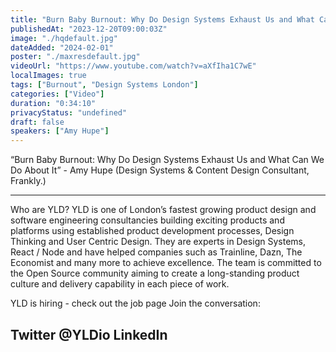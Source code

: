 ```yaml
---
title: "Burn Baby Burnout: Why Do Design Systems Exhaust Us and What Can We Do About It - DSL #8"
publishedAt: "2023-12-20T09:00:03Z"
image: "./hqdefault.jpg"
dateAdded: "2024-02-01"
poster: "./maxresdefault.jpg"
videoUrl: "https://www.youtube.com/watch?v=aXfIha1C7wE"
localImages: true
tags: ["Burnout", "Design Systems London"]
categories: ["Video"]
duration: "0:34:10"
privacyStatus: "undefined"
draft: false
speakers: ["Amy Hupe"]
---
```

“Burn Baby Burnout: Why Do Design Systems Exhaust Us and What Can We Do About It” - Amy Hupe (Design Systems & Content Design Consultant, Frankly.)

---

Who are YLD?
YLD is one of London’s fastest growing product design and software engineering consultancies building exciting products and platforms using established product development processes, Design Thinking and User Centric Design. They are experts in Design Systems, React / Node and have helped companies such as Trainline, Dazn, The Economist and many more to achieve excellence.
The team is committed to the Open Source community aiming to create a long-standing product culture and delivery capability in each piece of work.

YLD is hiring - check out the job page
Join the conversation:

Twitter @YLDio
LinkedIn
------
